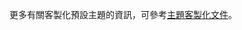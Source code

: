
<!-- Learn more about customizing the default theme in the [theme customization documentation](/docs/theme#customizing-the-default-theme). -->
更多有關客製化預設主題的資訊，可參考[主題客製化文件](/docs/theme#customizing-the-default-theme)。
